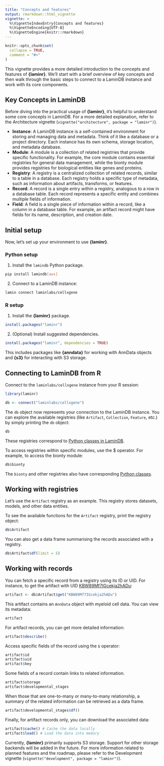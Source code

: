 ```yaml
---
title: "Concepts and features"
output: rmarkdown::html_vignette
vignette: >
  %\VignetteIndexEntry{Concepts and features}
  %\VignetteEncoding{UTF-8}
  %\VignetteEngine{knitr::rmarkdown}
---
```


```r
knitr::opts_chunk$set(
  collapse = TRUE,
  comment = "#>"
)
```

This vignette provides a more detailed introduction to the concepts and features of **{laminr}**.
We'll start with a brief overview of key concepts and then walk through the basic steps to connect to a LaminDB instance and work with its core components.

## Key Concepts in LaminDB

Before diving into the practical usage of **{laminr}**, it's helpful to understand some core concepts in LaminDB.
For a more detailed explanation, refer to the Architecture vignette (`vignette("architecture", package = "laminr")`).

* **Instance**: A LaminDB instance is a self-contained environment for storing and managing data and metadata. Think of it like a database or a project directory. Each instance has its own schema, storage location, and metadata database.
* **Module**: A module is a collection of related registries that provide specific functionality. For example, the core module contains essential registries for general data management, while the bionty module provides registries for biological entities like genes and proteins.
* **Registry**: A registry is a centralized collection of related records, similar to a table in a database. Each registry holds a specific type of metadata, such as information about artifacts, transforms, or features.
* **Record**: A record is a single entry within a registry, analogous to a row in a database table. Each record represents a specific entity and combines multiple fields of information.
* **Field**: A field is a single piece of information within a record, like a column in a database table. For example, an artifact record might have fields for its name, description, and creation date.

## Initial setup

Now, let's set up your environment to use **{laminr}**.

### Python setup

1. Install the `lamindb` Python package.

  ```bash
  pip install lamindb[aws]
  ```

2. Connect to a LaminDB instance:

  ```bash
  lamin connect laminlabs/cellxgene
  ```

### R setup

1. Install the **{laminr}** package.

  ```r
  install.packages("laminr")
  ```

2. (Optional) Install suggested dependencies.

  ```r
  install.packages("laminr", dependencies = TRUE)
  ```

  This includes packages like **{anndata}** for working with
  AnnData objects and **{s3}** for interacting with S3 storage.

## Connecting to LaminDB from R

Connect to the `laminlabs/cellxgene` instance from your R session:

```r
library(laminr)

db <- connect("laminlabs/cellxgene")
```

The `db` object now represents your connection to the LaminDB
instance. You can explore the available registries (like `Artifact`, 
`Collection`, `Feature`, etc.) by simply printing the `db` object:

```r
db
```

These registries correspond to [Python classes in LaminDB](https://docs.lamin.ai/lamindb).

To access registries within specific modules, use the $ operator. For example, to access the bionty module:

```r
db$bionty
```

The `bionty` and other registries also have corresponding [Python classes](https://docs.lamin.ai/bionty).

## Working with registries

Let's use the `Artifact` registry as an example. This registry stores datasets, models, and other data entities.

To see the available functions for the `Artifact` registry, print the registry object:

```r
db$Artifact
```

You can also get a data frame summarising the records associated with a registry.

```r
db$Artifact$df(limit = 5)
```

## Working with records

You can fetch a specific record from a registry using its ID or UID. For instance, to get the artifact with UID [KBW89Mf7IGcekja2hADu](https://lamin.ai/laminlabs/cellxgene/artifact/KBW89Mf7IGcekja2hADu):

```r
artifact <- db$Artifact$get("KBW89Mf7IGcekja2hADu")
```

This artifact contains an `AnnData` object with myeloid cell data. You can view its metadata:

```r
artifact
```

For artifact records, you can get more detailed information:

```r
artifact$describe()
```

Access specific fields of the record using the `$` operator:

```r
artifact$id
artifact$uid
artifact$key
```

Some fields of a record contain links to related information.

```r
artifact$storage
artifact$developmental_stages
```

When those that are one-to-many or many-to-many relationship, a summary of the related information can be retrieved as a data frame.

```r
artifact$developmental_stages$df()
```

Finally, for artifact records only, you can download the associated data:

```r
artifact$cache() # Cache the data locally
artifact$load() # Load the data into memory
```

<div class="alert alert-warning" role="alert">
  Currently, **{laminr}** primarily supports S3 storage. Support for other storage backends will be added in the future. For more information related to planned features and the roadmap, please refer to the Development vignette (`vignette("development", package = "laminr")`).
</div>
